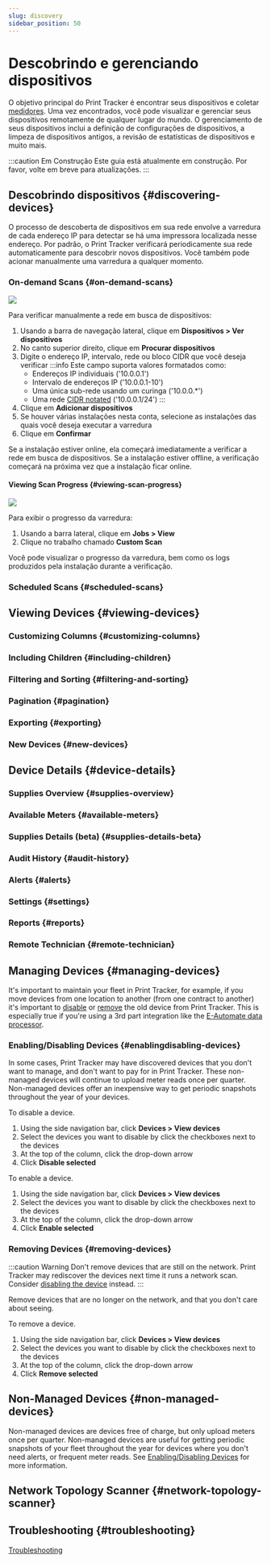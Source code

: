 ```yaml
---
slug: discovery
sidebar_position: 50
---
```



# Descobrindo e gerenciando dispositivos
O objetivo principal do Print Tracker é encontrar seus dispositivos e coletar [medidores](./60-meters-and-supplies.md). Uma vez encontrados, você pode visualizar e gerenciar seus dispositivos remotamente de qualquer lugar do mundo. O gerenciamento de seus dispositivos inclui a definição de configurações de dispositivos, a limpeza de dispositivos antigos, a revisão de estatísticas de dispositivos e muito mais.

:::caution Em Construção
Este guia está atualmente em construção. Por favor, volte em breve para atualizações.
:::

## Descobrindo dispositivos {#discovering-devices}
O processo de descoberta de dispositivos em sua rede envolve a varredura de cada endereço IP para detectar se há uma impressora localizada nesse endereço. Por padrão, o Print Tracker verificará periodicamente sua rede automaticamente para descobrir novos dispositivos. Você também pode acionar manualmente uma varredura a qualquer momento. 

### On-demand Scans {#on-demand-scans}
![](https://www.cdn.printtrackerpro.com/images/documentation/discovering-devices-scan-for-device.gif)

Para verificar manualmente a rede em busca de dispositivos:
1. Usando a barra de navegação lateral, clique em **Dispositivos > Ver dispositivos**
2. No canto superior direito, clique em **Procurar dispositivos**
3. Digite o endereço IP, intervalo, rede ou bloco CIDR que você deseja verificar
   :::info
   Este campo suporta valores formatados como:
   * Endereços IP individuais ('10.0.0.1')
   * Intervalo de endereços IP ('10.0.0.1-10')
   * Uma única sub-rede usando um curinga ('10.0.0.*')
   * Uma rede [CIDR notated](https://en.wikipedia.org/wiki/Classless_Inter-Domain_Routing) ('10.0.0.1/24')
   :::
4. Clique em **Adicionar dispositivos**
5. Se houver várias instalações nesta conta, selecione as instalações das quais você deseja executar a varredura
6. Clique em **Confirmar**

Se a instalação estiver online, ela começará imediatamente a verificar a rede em busca de dispositivos. Se a instalação estiver offline, a verificação começará na próxima vez que a instalação ficar online.

#### Viewing Scan Progress {#viewing-scan-progress}
![](https://www.cdn.printtrackerpro.com/images/documentation/discovering-devices-scan-job.gif)

Para exibir o progresso da varredura:
1. Usando a barra lateral, clique em **Jobs > View**
2. Clique no trabalho chamado **Custom Scan**

Você pode visualizar o progresso da varredura, bem como os logs produzidos pela instalação durante a verificação.

### Scheduled Scans {#scheduled-scans}

## Viewing Devices {#viewing-devices}

### Customizing Columns {#customizing-columns}

### Including Children {#including-children}

### Filtering and Sorting {#filtering-and-sorting}

### Pagination {#pagination}

### Exporting {#exporting}

### New Devices {#new-devices}

## Device Details {#device-details}

### Supplies Overview {#supplies-overview}

### Available Meters {#available-meters}

### Supplies Details (beta) {#supplies-details-beta}

### Audit History {#audit-history}

### Alerts {#alerts}

### Settings {#settings}

### Reports {#reports}

### Remote Technician {#remote-technician}

## Managing Devices {#managing-devices}
It's important to maintain your fleet in Print Tracker, for example, if you move devices from one location to another (from one contract to another) it's important to [disable](#enablingdisabling-devices) or [remove](removing-devices) the old device from Print Tracker. This is especially true if you're using a 3rd part integration like the [E-Automate data processor](./110-third-party-integrations.mdx#e-automate).

### Enabling/Disabling Devices {#enablingdisabling-devices}
In some cases, Print Tracker may have discovered devices that you don't want to manage, and don't want to pay for in Print Tracker. These non-managed devices will continue to upload meter reads once per quarter. Non-managed devices offer an inexpensive way to get periodic snapshots throughout the year of your devices.

<VideoPlayer url="https://www.cdn.printtrackerpro.com/images/documentation/discovering-devices-disable-devices.mp4"/>

To disable a device.
1. Using the side navigation bar, click **Devices > View devices**
2. Select the devices you want to disable by click the checkboxes next to the devices
3. At the top of the column, click the drop-down arrow
4. Click **Disable selected**

To enable a device.
1. Using the side navigation bar, click **Devices > View devices**
2. Select the devices you want to disable by click the checkboxes next to the devices
3. At the top of the column, click the drop-down arrow
4. Click **Enable selected**

### Removing Devices {#removing-devices}
:::caution Warning
Don't remove devices that are still on the network. Print Tracker may rediscover the devices next time it runs a network scan. Consider [disabling the device](#enablingdisabling-devices) instead.
:::

Remove devices that are no longer on the network, and that you don't care about seeing.

<VideoPlayer url="https://www.cdn.printtrackerpro.com/images/documentation/discovering-devices-removing-devices.mp4"/>

To remove a device.
1. Using the side navigation bar, click **Devices > View devices**
2. Select the devices you want to disable by click the checkboxes next to the devices
3. At the top of the column, click the drop-down arrow
4. Click **Remove selected**

## Non-Managed Devices {#non-managed-devices}
Non-managed devices are devices free of charge, but only upload meters once per quarter. Non-managed devices are useful for getting periodic snapshots of your fleet throughout the year for devices where you don't need alerts, or frequent meter reads. See [Enabling/Disabling Devices](#enablingdisabling-devices) for more information.

## Network Topology Scanner {#network-topology-scanner}

## Troubleshooting {#troubleshooting}
[Troubleshooting](../troubleshooting/10-devices.md)
